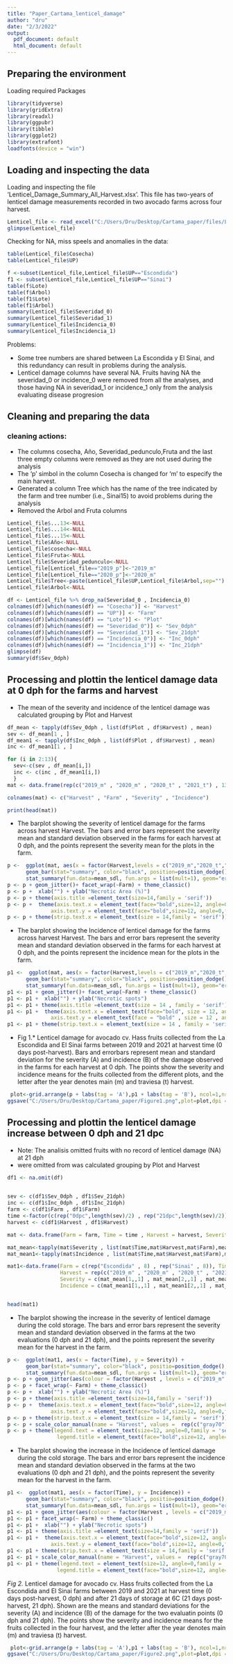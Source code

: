 ---
title: "Paper_Cartama_lenticel_damage"
author: "dru"
date: "2/3/2022"
output:
  pdf_document: default
  html_document: default
---

## Preparing the environment

Loading required Packages

```{r Packages, echo=TRUE, message=FALSE, warning=FALSE}
library(tidyverse)
library(gridExtra)
library(readxl)
library(ggpubr)
library(tibble)
library(ggplot2)
library(extrafont)
loadfonts(device = "win")

```

## Loading and inspecting the data

Loading and inspecting the file 'Lenticel_Damage_Summary_All_Harvest.xlsx'. This file has two-years of lenticel damage measurements recorded in two avocado farms across four harvest.

```{r echo=TRUE, message=FALSE, warning=FALSE}
Lenticel_file <- read_excel("C:/Users/Dru/Desktop/Cartama_paper/files/Lenticel_Damage_Summary_All_Harvest.xlsx")
glimpse(Lenticel_file)
```
Checking for NA, miss speels and anomalies in the data:

```{r inspecting}

table(Lenticel_file$Cosecha)
table(Lenticel_file$UP)

f <-subset(Lenticel_file,Lenticel_file$UP=="Escondida")
f1 <- subset(Lenticel_file,Lenticel_file$UP=="Sinai")
table(f$Lote)
table(f$Arbol)
table(f1$Lote)
table(f1$Arbol)
summary(Lenticel_file$Severidad_0)
summary(Lenticel_file$Severidad_1)
summary(Lenticel_file$Incidencia_0)
summary(Lenticel_file$Incidencia_1)

```
Problems:

* Some tree numbers are shared between La Escondida y El Sinai, and this redundancy can result in problems during the analysis.
* Lenticel damage columns have several NA. Fruits having NA the severidad_0 or incidence_0 were removed from all the analyses, and those having NA in severidad_1 or incidence_1 only from the analysis evaluating disease progresion



## Cleaning and preparing the data
### cleaning actions:

* The columns cosecha, Año, Severidad_pedunculo,Fruta and the last three empty columns were removed as they are not used during the analysis
* The 'p' simbol in the column Cosecha is changed for 'm' to especify the main harvest.
* Generated a column Tree which has the name of the tree indicated by the farm and tree number (i.e., Sinai15) to avoid problems during the analysis
* Removed the Arbol and Fruta columns

```{r cleaning}
Lenticel_file$...13<-NULL
Lenticel_file$...14<-NULL
Lenticel_file$...15<-NULL
Lenticel_file$Año<-NULL
Lenticel_file$cosecha<-NULL
Lenticel_file$Fruta<-NULL
Lenticel_file$Severidad_pedunculo<-NULL
Lenticel_file[Lenticel_file=="2019_p"]<-"2019_m"
Lenticel_file[Lenticel_file=="2020_p"]<-"2020_m"
Lenticel_file$Tree<-paste(Lenticel_file$UP,Lenticel_file$Arbol,sep="")
Lenticel_file$Arbol<-NULL

df <- Lenticel_file %>% drop_na(Severidad_0 , Incidencia_0)
colnames(df)[which(names(df) == "Cosecha")] <- "Harvest"
colnames(df)[which(names(df) == "UP")] <- "Farm"
colnames(df)[which(names(df) == "Lote")] <- "Plot"
colnames(df)[which(names(df) == "Severidad_0")] <- "Sev_0dph"
colnames(df)[which(names(df) == "Severidad_1")] <- "Sev_21dph"
colnames(df)[which(names(df) == "Incidencia_0")] <- "Inc_0dph"
colnames(df)[which(names(df) == "Incidencia_1")] <- "Inc_21dph"
glimpse(df)
summary(df$Sev_0dph)

```
## Processing and plottin the lenticel damage data at 0 dph for the farms and harvest

* The mean of the severity and incidence of the lenticel damage was calculated grouping by Plot and Harvest

```{r df_for_barplot}

df_mean <- tapply(df$Sev_0dph , list(df$Plot , df$Harvest) , mean)
sev <- df_mean[1 , ]
df_mean1 <- tapply(df$Inc_0dph , list(df$Plot , df$Harvest) , mean)
inc <- df_mean1[1 , ]

for (i in 2:13){
  sev<-c(sev , df_mean[i,])
  inc <- c(inc , df_mean1[i,])
  }
mat <- data.frame(rep(c("2019_m" , "2020_m" , "2020_t" , "2021_t") , 13) , c(rep("Escondida" , 24) , rep("Sinai" , 28)) , sev , inc)

colnames(mat) <- c("Harvest" , "Farm" , "Severity" , "Incidence")

print(head(mat))

```
* The barplot showing the severity of lenticel damage for the farms across harvest Harvest. The bars and error bars represent the severity mean and standard deviation observed in the farms for each harvest at 0 dph, and the points represent the severity mean for the plots in the farm.

```{r severity plot}

p <-  ggplot(mat, aes(x = factor(Harvest,levels = c("2019_m","2020_t","2020_m","2021_t")), y = Severity)) + 
      geom_bar(stat="summary", color="black", position=position_dodge(), fill=rep(c("gray90","gray70"),4),fun = mean) +
      stat_summary(fun.data=mean_sdl, fun.args = list(mult=1), geom="errorbar", color="black", width=0.2) 
p <- p + geom_jitter()+ facet_wrap(~Farm) + theme_classic() 
p <- p +  xlab("") + ylab("Necrotic Area (%)")
p <- p + theme(axis.title =element_text(size=14,family = 'serif'))
p <- p +  theme(axis.text.x = element_text(face="bold",size=12, angle=0,family = 'serif'),
              axis.text.y = element_text(face="bold",size=12, angle=0,family = 'serif'))
p <- p + theme(strip.text.x = element_text(size = 14,family = 'serif'))


```

* The barplot showing the Incidence of lenticel damage for the farms across harvest Harvest. The bars and error bars represent the severity mean and standard deviation observed in the farms for each harvest at 0 dph, and the points represent the incidence mean for the plots in the farm.

```{r Incidence plot}

p1 <-  ggplot(mat, aes(x = factor(Harvest,levels = c("2019_m","2020_t","2020_m","2021_t")), y = Incidence)) + 
      geom_bar(stat="summary", color="black", position=position_dodge(), fill=rep(c("gray90","gray70"),4),fun = mean) +
      stat_summary(fun.data=mean_sdl, fun.args = list(mult=1), geom="errorbar", color="black", width=0.2) 
p1 <- p1 + geom_jitter()+ facet_wrap(~Farm) + theme_classic() 
p1 <- p1 +  xlab("") + ylab("Necrotic spots")
p1 <- p1 + theme(axis.title =element_text(size = 14 , family = 'serif'))
p1 <- p1 +  theme(axis.text.x = element_text(face="bold", size = 12, angle = 0 , family = 'serif'),
              axis.text.y = element_text(face = "bold" , size = 12 , angle = 0 , family = 'serif'))
p1 <- p1 + theme(strip.text.x = element_text(size = 14 , family = 'serif'))

```

* Fig 1.* Lenticel damage for avocado cv. Hass fruits collected from the La Escondida and El Sinai farms between 2019 and 2021 at harvest time (0 days post-harvest). Bars and errorbars represent mean and standard deviation for the severity (A) and incidence (B) of the damage observed in the farms for each harvest at 0 dph. The points show the severity and incidence means for the fruits collected from the different plots, and the letter after the year denotes main (m) and traviesa (t) harvest.

```{r severity and incidence plot}

 plot<-grid.arrange(p + labs(tag = 'A'),p1 + labs(tag = 'B'), ncol=1,nrow=2)
ggsave("C:/Users/Dru/Desktop/Cartama_paper/Figure1.png",plot=plot,dpi = 300,width = 7,height = 7,units = c("in"))

```

## Processing and plottin the lenticel damage increase between 0 dph and 21 dpc

* Note: The analisis omitted fruits with no record of lenticel damage (NA) at 21 dph
* were omitted from  was calculated grouping by Plot and Harvest

```{r df_for_barplot plots}

df1 <- na.omit(df)

 
sev <- c(df1$Sev_0dph , df1$Sev_21dph)
inc <- c(df1$Inc_0dph , df1$Inc_21dph)
farm <- c(df1$Farm , df1$Farm)
time <-factor(c(rep("0dpc",length(sev)/2) , rep("21dpc",length(sev)/2)))
harvest <- c(df1$Harvest , df1$Harvest)

mat <- data.frame(Farm = farm, Time = time , Harvest = harvest, Severity = sev , Incidence = inc)

mat_mean<-tapply(mat$Severity , list(mat$Time,mat$Harvest,mat$Farm),mean)
mat_mean1<-tapply(mat$Incidence , list(mat$Time,mat$Harvest,mat$Farm),mean)

mat1<-data.frame(Farm = c(rep("Escondida" , 8) , rep("Sinai" , 8)), Time = rep(c(rep("0dpc",4) , rep("21dpc",4)) , 2) ,
                 Harvest = rep(c("2019_m" , "2020_m" , "2020_t" , "2021_t") , 4), 
                 Severity = c(mat_mean[1,,1] , mat_mean[2,,1] , mat_mean[1,,2] , mat_mean[2,,2]),
                 Incidence = c(mat_mean1[1,,1] , mat_mean1[2,,1] , mat_mean1[1,,2] , mat_mean1[2,,2]) )


head(mat1)

```
* The barplot showing the increase in the severity of lenticel damage during the cold storage. The bars and error bars represent the severity mean and standard deviation observed in the farms at the two evaluations (0 dph and 21 dph), and the points represent the severity mean for the harvest in the farm.

```{r severity in time}
p <-  ggplot(mat1, aes(x = factor(Time), y = Severity)) + 
      geom_bar(stat="summary", color="black", positio=position_dodge(), fill= rep(c("gray95","gray85") ,2), fun = mean) +
      stat_summary(fun.data=mean_sdl, fun.args = list(mult=1), geom="errorbar", color="black", width=0.2) 
p <- p + geom_jitter(aes(colour = factor(Harvest , levels = c("2019_m" , "2020_t" , "2020_m" , "2021_t"))) , size = 2)
p <- p + facet_wrap(~ Farm) + theme_classic() 
p <- p +  xlab("") + ylab("Necrotic Area (%)")
p <- p + theme(axis.title =element_text(size=14,family = 'serif'))
p <- p +  theme(axis.text.x = element_text(face="bold",size=12, angle=0,family = 'serif'),
              axis.text.y = element_text(face="bold",size=12, angle=0,family = 'serif'))
p <- p + theme(strip.text.x = element_text(size = 14,family = 'serif'))
p <- p + scale_color_manual(name = "Harvest", values =  rep(c("gray70","gray40") ,2))
p <- p + theme(legend.text = element_text(size=12, angle=0,family = 'serif'),
                legend.title = element_text(face="bold",size=12, angle=0,family = 'serif'))

```
* The barplot showing the increase in the Incidence of lenticel damage during the cold storage. The bars and error bars represent the incidence mean and standard deviation observed in the farms at the two evaluations (0 dph and 21 dph), and the points represent the severity mean for the harvest in the farm.

```{r incidence in time}
p1 <-  ggplot(mat1, aes(x = factor(Time), y = Incidence)) + 
      geom_bar(stat="summary", color="black", positio=position_dodge(), fill= rep(c("gray95","gray85") ,2), fun = mean) +
      stat_summary(fun.data=mean_sdl, fun.args = list(mult=1), geom="errorbar", color="black", width=0.2) 
p1 <- p1 + geom_jitter(aes(colour = factor(Harvest , levels = c("2019_m" , "2020_t" , "2020_m" , "2021_t"))) , size = 2)
p1 <- p1 + facet_wrap(~ Farm) + theme_classic() 
p1 <- p1 +  xlab("") + ylab("Necrotic spots")
p1 <- p1 + theme(axis.title =element_text(size=14,family = 'serif'))
p1 <- p1 +  theme(axis.text.x = element_text(face="bold",size=12, angle=0,family = 'serif'),
              axis.text.y = element_text(face="bold",size=12, angle=0,family = 'serif'))
p1 <- p1 + theme(strip.text.x = element_text(size = 14,family = 'serif'))
p1 <- p1 + scale_color_manual(name = "Harvest", values =  rep(c("gray70","gray40") ,2))
p1 <- p1 + theme(legend.text = element_text(size=12, angle=0,family = 'serif'),
                legend.title = element_text(face="bold",size=12, angle=0,family = 'serif'))

```
*Fig 2.* Lenticel damage for avocado cv. Hass fruits collected from the La Escondida and El Sinai farms between 2019 and 2021 at harvest time (0 days post-harvest, 0 dph) and after 21 days of storage at 6C (21 days post-harvest, 21 dph). Shown are the means and standard deviations for the severity (A) and incidence (B) of the damage for the two evaluatin points (0 dph and 21 dph). The points show the severity and incidence means for the fruits collected in the four harvest, and the letter after the year denotes main (m) and traviesa (t) harvest.

```{r severity and incidence in time plot}

 plot<-grid.arrange(p + labs(tag = 'A'),p1 + labs(tag = 'B'), ncol=1,nrow=2)
ggsave("C:/Users/Dru/Desktop/Cartama_paper/Figure2.png",plot=plot,dpi = 300,width = 7,height = 7,units = c("in"))

```


